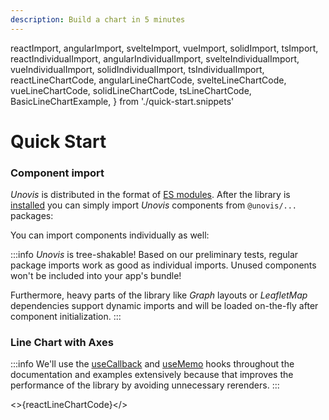 ```yaml
---
description: Build a chart in 5 minutes
---
```



  reactImport,
  angularImport,
  svelteImport,
  vueImport,
  solidImport,
  tsImport,
  reactIndividualImport,
  angularIndividualImport,
  svelteIndividualImport,
  vueIndividualImport,
  solidIndividualImport,
  tsIndividualImport,
  reactLineChartCode,
  angularLineChartCode,
  svelteLineChartCode,
  vueLineChartCode,
  solidLineChartCode,
  tsLineChartCode,
  BasicLineChartExample,
} from './quick-start.snippets'

# Quick Start

### Component import
_Unovis_ is distributed in the format of [ES modules](https://hacks.mozilla.org/2018/03/es-modules-a-cartoon-deep-dive/).
After the library is [installed](/docs/intro#-installation) you can simply import _Unovis_ components from `@unovis/...` packages:

<Tabs groupId="framework">
  <TabItem value="react" label="React" default children={reactImport}/>
  <TabItem value="angular" label="Angular" children={angularImport}/>
  <TabItem value="svelte" label="Svelte" children={svelteImport}/>
  <TabItem value="vue" label="Vue" children={vueImport}/>
  <TabItem value="solid" label="Solid" children={solidImport}/>
  <TabItem value="typescript" label="TypeScript" children={tsImport}/>
</Tabs>

You can import components individually as well:
<Tabs groupId="framework">
  <TabItem value="react" label="React" default children={reactIndividualImport}/>
  <TabItem value="angular" label="Angular" children={angularIndividualImport}/>
  <TabItem value="svelte" label="Svelte" children={svelteIndividualImport}/>
  <TabItem value="vue" label="Vue" children={vueIndividualImport}/>
  <TabItem value="solid" label="Solid" children={solidIndividualImport}/>
  <TabItem value="typescript" label="TypeScript" children={tsIndividualImport}/>
</Tabs>

:::info
_Unovis_ is tree-shakable! Based on our preliminary tests, regular package imports work as good as individual imports.
Unused components won't be included into your app's bundle!

Furthermore, heavy parts of the library like _Graph_ layouts or _LeafletMap_ dependencies support dynamic imports and
will be loaded on-the-fly after component initialization.
:::

### Line Chart with Axes

<BasicLineChartExample />
<Tabs groupId="framework">
  <TabItem value="react" label="React" default>

:::info
We'll use the [useCallback](https://reactjs.org/docs/hooks-reference.html#usecallback)
and [useMemo](https://reactjs.org/docs/hooks-reference.html#usememo) hooks throughout
the documentation and examples extensively because that improves the performance of the
library by avoiding unnecessary rerenders.
:::

<>{reactLineChartCode}</>
  </TabItem>
  <TabItem value="angular" label="Angular" children={angularLineChartCode}/>
  <TabItem value="svelte" label="Svelte" children={svelteLineChartCode}/>
  <TabItem value="vue" label="Vue" children={vueLineChartCode}/>
  <TabItem value="solid" label="Solid" children={solidLineChartCode}/>
  <TabItem value="typescript" label="TypeScript" children={tsLineChartCode}/>
</Tabs>


